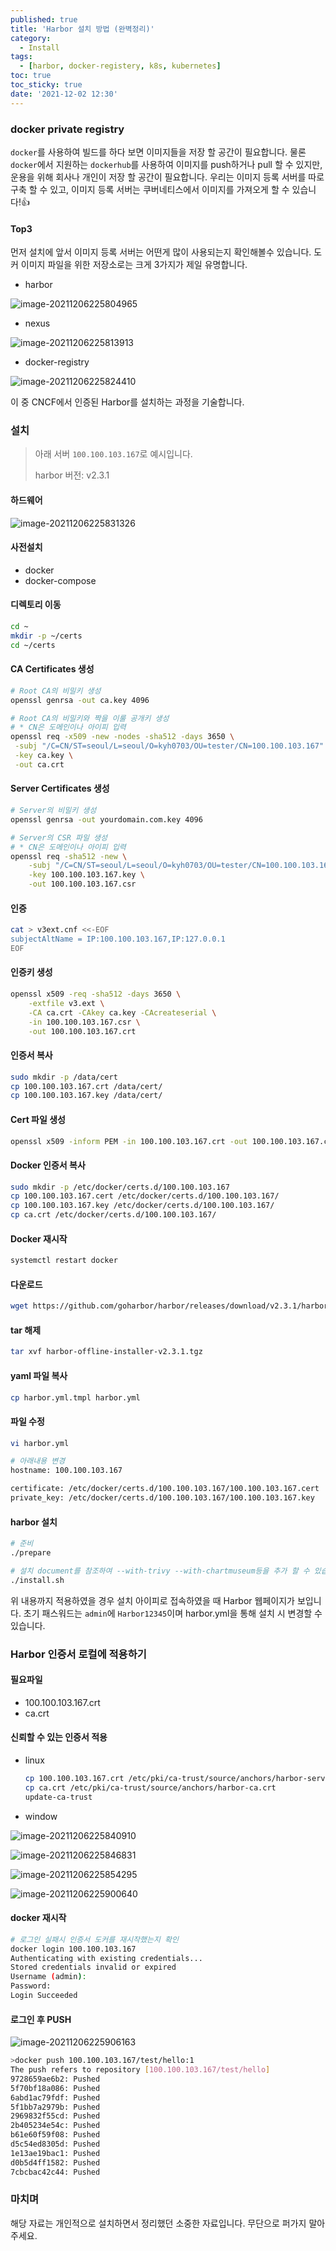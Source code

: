 ```yaml
---
published: true
title: 'Harbor 설치 방법 (완벽정리)'
category:
  - Install
tags:
  - [harbor, docker-registery, k8s, kubernetes]
toc: true
toc_sticky: true
date: '2021-12-02 12:30'
---
```


### docker private registry

`docker`를 사용하여 빌드를 하다 보면 이미지들을 저장 할 공간이 필요합니다. 물론 `docker`에서 지원하는 `dockerhub`를 사용하여 이미지를 push하거나 pull 할 수 있지만, 운용을 위해 회사나 개인이 저장 할 공간이 필요합니다. 우리는 이미지 등록 서버를 따로 구축 할 수 있고, 이미지 등록 서버는 쿠버네티스에서 이미지를 가져오게 할 수 있습니다!👍

#### Top3

먼저 설치에 앞서 이미지 등록 서버는 어떤게 많이 사용되는지 확인해볼수 있습니다. 도커 이미지 파일을 위한 저장소로는 크게 3가지가 제일 유명합니다.

- harbor

![image-20211206225804965](../../../assets/images/posts/2021-12-02-post-install-harbor/image-20211206225804965.png)

- nexus

![image-20211206225813913](../../../assets/images/posts/2021-12-02-post-install-harbor/image-20211206225813913.png)

- docker-registry

![image-20211206225824410](../../../assets/images/posts/2021-12-02-post-install-harbor/image-20211206225824410.png)

이 중 CNCF에서 인증된 Harbor를 설치하는 과정을 기술합니다.

### 설치

> 아래 서버 `100.100.103.167`로 예시입니다.
>
> harbor 버전: v2.3.1

#### 하드웨어

![image-20211206225831326](../../../assets/images/posts/2021-12-02-post-install-harbor/image-20211206225831326.png)

#### 사전설치

- docker
- docker-compose

#### 디렉토리 이동

```bash
cd ~
mkdir -p ~/certs
cd ~/certs
```

#### CA Certificates 생성

```bash
# Root CA의 비밀키 생성
openssl genrsa -out ca.key 4096

# Root CA의 비밀키와 짝을 이룰 공개키 생성
# * CN은 도메인이나 아이피 입력
openssl req -x509 -new -nodes -sha512 -days 3650 \
 -subj "/C=CN/ST=seoul/L=seoul/O=kyh0703/OU=tester/CN=100.100.103.167" \
 -key ca.key \
 -out ca.crt
```

#### Server Certificates 생성

```bash
# Server의 비밀키 생성
openssl genrsa -out yourdomain.com.key 4096

# Server의 CSR 파일 생성
# * CN은 도메인이나 아이피 입력
openssl req -sha512 -new \
    -subj "/C=CN/ST=seoul/L=seoul/O=kyh0703/OU=tester/CN=100.100.103.167" \
    -key 100.100.103.167.key \
    -out 100.100.103.167.csr
```

#### 인증

```bash
cat > v3ext.cnf <<-EOF
subjectAltName = IP:100.100.103.167,IP:127.0.0.1
EOF
```

#### 인증키 생성

```bash
openssl x509 -req -sha512 -days 3650 \
    -extfile v3.ext \
    -CA ca.crt -CAkey ca.key -CAcreateserial \
    -in 100.100.103.167.csr \
    -out 100.100.103.167.crt
```

#### 인증서 복사

```bash
sudo mkdir -p /data/cert
cp 100.100.103.167.crt /data/cert/
cp 100.100.103.167.key /data/cert/
```

#### Cert 파일 생성

```bash
openssl x509 -inform PEM -in 100.100.103.167.crt -out 100.100.103.167.cert
```

#### Docker 인증서 복사

```bash
sudo mkdir -p /etc/docker/certs.d/100.100.103.167
cp 100.100.103.167.cert /etc/docker/certs.d/100.100.103.167/
cp 100.100.103.167.key /etc/docker/certs.d/100.100.103.167/
cp ca.crt /etc/docker/certs.d/100.100.103.167/
```

#### Docker 재시작

```bash
systemctl restart docker
```

#### 다운로드

```bash
wget https://github.com/goharbor/harbor/releases/download/v2.3.1/harbor-offline-installer-v2.3.1.tgz
```

#### tar 해제

```bash
tar xvf harbor-offline-installer-v2.3.1.tgz
```

#### yaml 파일 복사

```bash
cp harbor.yml.tmpl harbor.yml
```

#### 파일 수정

```bash
vi harbor.yml

# 아래내용 변경
hostname: 100.100.103.167

certificate: /etc/docker/certs.d/100.100.103.167/100.100.103.167.cert
private_key: /etc/docker/certs.d/100.100.103.167/100.100.103.167.key
```

#### harbor 설치

```bash
# 준비
./prepare

# 설치 document를 참조하여 --with-trivy --with-chartmuseum등을 추가 할 수 있습니다.
./install.sh
```

위 내용까지 적용하였을 경우 설치 아이피로 접속하였을 때 Harbor 웹페이지가 보입니다. 초기 패스워드는 `admin`에 `Harbor12345`이며 harbor.yml을 통해 설치 시 변경할 수 있습니다.

### Harbor 인증서 로컬에 적용하기

#### 필요파일

- 100.100.103.167.crt
- ca.crt

#### 신뢰할 수 있는 인증서 적용

- linux

  ```bash
  cp 100.100.103.167.crt /etc/pki/ca-trust/source/anchors/harbor-server.crt
  cp ca.crt /etc/pki/ca-trust/source/anchors/harbor-ca.crt
  update-ca-trust
  ```

- window

![image-20211206225840910](../../../assets/images/posts/2021-12-02-post-install-harbor/image-20211206225840910.png)

![image-20211206225846831](../../../assets/images/posts/2021-12-02-post-install-harbor/image-20211206225846831.png)

![image-20211206225854295](../../../assets/images/posts/2021-12-02-post-install-harbor/image-20211206225854295.png)

![image-20211206225900640](../../../assets/images/posts/2021-12-02-post-install-harbor/image-20211206225900640.png)

#### docker 재시작

```bash
# 로그인 실패시 인증서 도커를 재시작했는지 확인
docker login 100.100.103.167
Authenticating with existing credentials...
Stored credentials invalid or expired
Username (admin):
Password:
Login Succeeded
```

#### 로그인 후 PUSH

![image-20211206225906163](../../../assets/images/posts/2021-12-02-post-install-harbor/image-20211206225906163.png)

```bash
>docker push 100.100.103.167/test/hello:1
The push refers to repository [100.100.103.167/test/hello]
9728659ae6b2: Pushed
5f70bf18a086: Pushed
6abd1ac79fdf: Pushed
5f1bb7a2979b: Pushed
2969832f55cd: Pushed
2b405234e54c: Pushed
b61e60f59f08: Pushed
d5c54ed8305d: Pushed
1e13ae19bac1: Pushed
d0b5d4ff1582: Pushed
7cbcbac42c44: Pushed
```

### 마치며

해당 자료는 개인적으로 설치하면서 정리했던 소중한 자료입니다. 무단으로 퍼가지 말아주세요.
